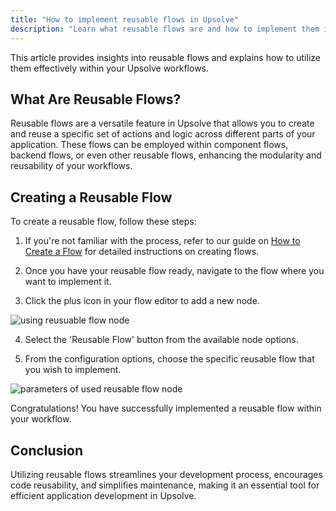 ```yaml
---
title: "How to implement reusable flows in Upsolve"
description: "Learn what reusable flows are and how to implement them in your Upsolve workflows"
---
```


This article provides insights into reusable flows and explains how to utilize them effectively within your Upsolve workflows.

## What Are Reusable Flows?

Reusable flows are a versatile feature in Upsolve that allows you to create and reuse a specific set of actions and logic across different parts of your application. These flows can be employed within component flows, backend flows, or even other reusable flows, enhancing the modularity and reusability of your workflows.

## Creating a Reusable Flow

To create a reusable flow, follow these steps:

1. If you're not familiar with the process, refer to our guide on [How to Create a Flow](http://www.upsolve.com/docs/flows/how-to-create-a-flow/) for detailed instructions on creating flows.

2. Once you have your reusable flow ready, navigate to the flow where you want to implement it.

3. Click the plus icon in your flow editor to add a new node.

<img
  src="https://cdn.peaka.com/flows/reusable-flows-1.png"
  alt="using reusuable flow node"
/>

4. Select the 'Reusable Flow' button from the available node options.

5. From the configuration options, choose the specific reusable flow that you wish to implement.

<img
  src="https://cdn.peaka.com/flows/reusable-flows-2.png"
  alt="parameters of used reusable flow node"
/>

Congratulations! You have successfully implemented a reusable flow within your workflow.

## Conclusion

Utilizing reusable flows streamlines your development process, encourages code reusability, and simplifies maintenance, making it an essential tool for efficient application development in Upsolve.
